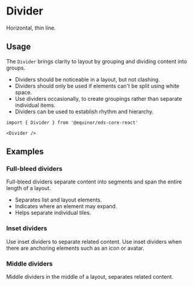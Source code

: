 
# Divider
Horizontal, thin line.

<Links 
    ariaUrl="https://www.w3.org/TR/2017/REC-wai-aria-1.1-20171214/#separator"
    figmaUrl="https://www.figma.com/file/0bGXR2sCwMVSDNyyzu5BXrO5/UI%E2%80%94User-Interface?node-id=17689%3A101"
    documentationUrl="https://eds.equinor.com/0b0c666ab/p/343afd-divider/b/398446"
    sourceUrl="https://github.com/equinor/design-system/blob/develop/packages/eds-core-react/src/components/Divider/Divider.tsx"
    npmUrl="https://www.npmjs.com/package/@equinor/eds-core-react"
/>

<Story id="data-display-divider--introduction"/>
<PropsTable />

## Usage

The `Divider` brings clarity to layout by grouping and dividing content into groups. <br />
 <ul>
    <li>Dividers should be noticeable in a layout, but not clashing.</li>
    <li>Dividers should only be used if elements can't be split using white space.</li>
    <li>Use dividers occasionally, to create groupings rather than separate individual items.</li>
    <li>Dividers can be used to establish rhythm and hierarchy.</li>
  </ul>

  ```tsx
import { Divider } from '@equinor/eds-core-react'

<Divider />
```

## Examples

### Full-bleed dividers

Full-bleed dividers separate content into segments and span the entire length of a layout.
<ul>
  <li>Separates list and layout elements.</li>
  <li>Indicates where an element may expand.</li>
  <li>Helps separate individual tiles.</li>
</ul>
<Story id="data-display-divider--full-bleed"/>

### Inset dividers

Use inset dividers to separate related content. 
Use inset dividers when there are anchoring elements such as an icon or avatar.

<Story id="data-display-divider--inset"/>

### Middle dividers

Middle dividers in the middle of a layout, separates related content.

<Story id="data-display-divider--middle" />
